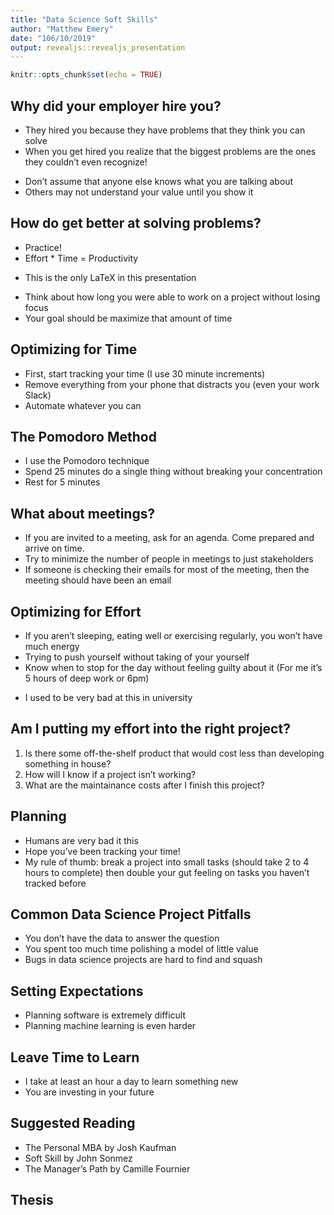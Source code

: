 ```yaml
---
title: "Data Science Soft Skills"
author: "Matthew Emery"
date: "106/10/2019"
output: revealjs::revealjs_presentation
---
```


```r
knitr::opts_chunk$set(echo = TRUE)
```


<!-- Wherever I say you, I mean me -->

## Why did your employer hire you?

 - They hired you because they have problems that they think you can solve
 - When you get hired you realize that the biggest problems are the ones they couldn't even recognize!


<aside class="notes">
 - Don't assume that anyone else knows what you are talking about
 - Others may not understand your value until you show it
</aside>

## How do get better at solving problems?

 - Practice!
 - Effort * Time = Productivity

<aside class ="note">
 - This is the only LaTeX in this presentation 
</aside>

<!-- Cite Deep Work Here -->
 - Think about how long you were able to work on a project without losing focus
 - Your goal should be maximize that amount of time

## Optimizing for Time

 - First, start tracking your time (I use 30 minute increments)
 - Remove everything from your phone that distracts you (even your work Slack)
 - Automate whatever you can
 
## The Pomodoro Method

 - I use the Pomodoro technique
 - Spend 25 minutes do a single thing without breaking your concentration
 - Rest for 5 minutes


<!-- Talk about the amount of Pomodoro

## What should I automate?

 - Think about the tasks you do when you had a bad night's rest (low effort)
 - Bonus points if it's something that a lot of your co-workers complain about

<!-- Add that silly chart here -->

## What about meetings?

 - If you are invited to a meeting, ask for an agenda. Come prepared and arrive on time.
 - Try to minimize the number of people in meetings to just stakeholders
 - If someone is checking their emails for most of the meeting, then the meeting should have been an email

## Optimizing for Effort

 - If you aren't sleeping, eating well or exercising regularly, you won't have much energy
 - Trying to push yourself without taking of your yourself
 - Know when to stop for the day without feeling guilty about it (For me it's 5 hours of deep work or 6pm)

<aside class="note">
 - I used to be very bad at this in university
</aside>

## Am I putting my effort into the right project?

   1. Is there some off-the-shelf product that would cost less than developing something in house?
   2. How will I know if a project isn't working?
   3. What are the maintainance costs after I finish this project?

## Planning

 - Humans are very bad it this
 - Hope you've been tracking your time!
 - My rule of thumb: break a project into small tasks (should take 2 to 4 hours to complete) then double your gut feeling on tasks you haven't tracked before


## Common Data Science Project Pitfalls

 - You don't have the data to answer the question
 - You spent too much time polishing a model of little value
 - Bugs in data science projects are hard to find and squash

## Setting Expectations

 - Planning software is extremely difficult
 - Planning machine learning is even harder

## Leave Time to Learn

 - I take at least an hour a day to learn something new
 - You are investing in your future

## Suggested Reading

 - The Personal MBA by Josh Kaufman
 - Soft Skill by John Sonmez
 - The Manager's Path by Camille Fournier


## Thesis 